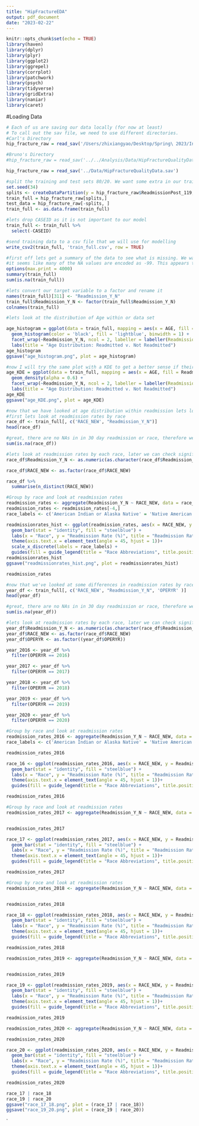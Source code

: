 ```yaml
---
title: "HipFractureEDA"
output: pdf_document
date: "2023-02-22"
---
```


```r
knitr::opts_chunk$set(echo = TRUE)
library(haven)
library(dplyr)
library(plyr)
library(ggplot2)
library(ggrepel)
library(corrplot)
library(patchwork)
library(psych)
library(tidyverse)
library(gridExtra)
library(naniar)
library(caret)
```

#Loading Data 
```r
# Each of us are saving our data locally (for now at least)
# To call out the sav file, we need to use different directories.
#Carl's Directory
hip_fracture_raw = read_sav('/Users/zhixiangyao/Desktop/Spring\ 2023/Intro\ BioMed\ Data\ Sci/Project/HipFractureQualityData.sav') # Carl's Directory

#Bruno's Directory
#hip_fracture_raw = read_sav('../../Analysis/Data/HipFractureQualityData.sav')

hip_fracture_raw = read_sav('../Data/HipFractureQualityData.sav')

```


```r
#split the training and test sets 80/20. We want some extra in our training for validation
set.seed(34)
splits <- createDataPartition(y = hip_fracture_raw$ReadmissionPost_119, p = 0.8, list = FALSE)
train_full = hip_fracture_raw[splits,]
test_data = hip_fracture_raw[-splits, ]
train_full <- as.data.frame(train_full)

#lets drop CASEID as it is not important to our model
train_full <- train_full %>% 
  select(-CASEID)

#send training data to a csv file that we will use for modelling
write_csv2(train_full, 'train_full.csv', row = TRUE)


```


```r
#first off lets get a summary of the data to see what is missing. We want to look more closely at the encoded columns (Starting at Gender = 1) since we would not expect NA's here
#it seems like many of the NA values are encoded as -99. This appears to be the case in instances where the NA is not applicable in this situation. This is a good way of encoding the missingness in our model in a meaninful way. Moreover, it looks like there are very relatively few missing values
options(max.print = 4000)
summary(train_full)
sum(is.na(train_full))
```


```r
#lets convert our target variable to a factor and rename it
names(train_full)[311] <- "Readmission_Y_N"
train_full$Readmission_Y_N <- factor(train_full$Readmission_Y_N)
colnames(train_full)
```



```r
#lets look at the distribution of Age within or data set

age_histogram = ggplot(data = train_full, mapping = aes(x = AGE, fill = Readmission_Y_N)) + 
  geom_histogram(color = 'black', fill = 'lightblue', binwidth = 1) + 
  facet_wrap(~Readmission_Y_N, ncol = 2, labeller = labeller(Readmission_Y_N = c('0' = 'Not Readmitted', '1' = 'Readmitted')))+
  labs(title = "Age Distribution: Readmitted v. Not Readmitted")
age_histogram
ggsave("age_histogram.png", plot = age_histogram)

#now I will try the same plot with a KDE to get a better sense if their is a distriubution
age_KDE = ggplot(data = train_full, mapping = aes(x = AGE, fill = Readmission_Y_N)) + 
  geom_density(alpha = 0.6) + 
  facet_wrap(~Readmission_Y_N, ncol = 2, labeller = labeller(Readmission_Y_N = c('0' = 'Not Readmitted', '1' = 'Readmitted')))+
  labs(title = "Age Distribution: Readmitted v. Not Readmitted")
age_KDE
ggsave("age_KDE.png", plot = age_KDE)
```

```r
#now that we have looked at age distribution within readmission lets look at race
#first lets look at readmission rates by race
race_df <- train_full[, c('RACE_NEW', "Readmission_Y_N")]
head(race_df)

#great, there are no NAs in in 30 day readmission or race, therefore we calculate some statistics 
sum(is.na(race_df))

#lets look at readmission rates by each race, later we can check significance of differences 
race_df$Readmission_Y_N <- as.numeric(as.character(race_df$Readmission_Y_N))

race_df$RACE_NEW <- as.factor(race_df$RACE_NEW)

race_df %>% 
  summarise(n_distinct(RACE_NEW))
```


```r
#Group by race and look at readmission rates
readmission_rates <- aggregate(Readmission_Y_N ~ RACE_NEW, data = race_df, FUN = function(x) mean(x)*100)
readmission_rates <- readmission_rates[-4,]
race_labels <- c('American Indian or Alaska Native' = 'Native American', 'Asian' = 'Asian', 'Black or African American' = 'Black', 'Native Hawaiian or Pacific Islander' = 'Hawaiin or Pacific Islander', 'Some Other Race' = 'Other', 'White' = 'White')
```


```r
readmissionrates_hist <- ggplot(readmission_rates, aes(x = RACE_NEW, y = Readmission_Y_N)) +
  geom_bar(stat = "identity", fill = "steelblue") +
  labs(x = "Race", y = "Readmission Rate (%)", title = "Readmission Rates by Race") +
  theme(axis.text.x = element_text(angle = 45, hjust = 1))+
  scale_x_discrete(labels = race_labels) +
  guides(fill = guide_legend(title = "Race Abbreviations", title.position = "top", nrow = 1))
readmissionrates_hist
ggsave("readmissionrates_hist.png", plot = readmissionrates_hist)

readmission_rates
```

```r
#now that we've looked at some differences in readmission rates by race lets see if there are any changes between years
year_df <- train_full[, c('RACE_NEW', "Readmission_Y_N", 'OPERYR' )]
head(year_df)

#great, there are no NAs in in 30 day readmission or race, therefore we calculate some statistics 
sum(is.na(year_df))

#lets look at readmission rates by each race, later we can check significance of differences 
year_df$Readmission_Y_N <- as.numeric(as.character(race_df$Readmission_Y_N))
year_df$RACE_NEW <- as.factor(race_df$RACE_NEW)
year_df$OPERYR <- as.factor((year_df$OPERYR))

year_2016 <- year_df %>%
  filter(OPERYR == 2016)

year_2017 <- year_df %>%
  filter(OPERYR == 2017)

year_2018 <- year_df %>%
  filter(OPERYR == 2018)

year_2019 <- year_df %>%
  filter(OPERYR == 2019)

year_2020 <- year_df %>%
  filter(OPERYR == 2020)
```


```r
#Group by race and look at readmission rates
readmission_rates_2016 <- aggregate(Readmission_Y_N ~ RACE_NEW, data = year_2016, FUN = function(x) mean(x)*100)
race_labels <- c('American Indian or Alaska Native' = 'Native American', 'Asian' = 'Asian', 'Black or African American' = 'Black', 'Native Hawaiian or Pacific Islander' = 'Hawaiin or Pacific Islander', 'Some Other Race' = 'Other', 'White' = 'White')

readmission_rates_2016

race_16 <- ggplot(readmission_rates_2016, aes(x = RACE_NEW, y = Readmission_Y_N)) +
  geom_bar(stat = "identity", fill = "steelblue") +
  labs(x = "Race", y = "Readmission Rate (%)", title = "Readmission Rates by Race 2016") +
  theme(axis.text.x = element_text(angle = 45, hjust = 1))+
  guides(fill = guide_legend(title = "Race Abbreviations", title.position = "top", nrow = 1))

readmission_rates_2016
```


```r
#Group by race and look at readmission rates
readmission_rates_2017 <- aggregate(Readmission_Y_N ~ RACE_NEW, data = year_2017, FUN = function(x) mean(x)*100)


readmission_rates_2017

race_17 <- ggplot(readmission_rates_2017, aes(x = RACE_NEW, y = Readmission_Y_N)) +
  geom_bar(stat = "identity", fill = "steelblue") +
  labs(x = "Race", y = "Readmission Rate (%)", title = "Readmission Rates by Race 2017") +
  theme(axis.text.x = element_text(angle = 45, hjust = 1))+
  guides(fill = guide_legend(title = "Race Abbreviations", title.position = "top", nrow = 1))

readmission_rates_2017
```


```r
#Group by race and look at readmission rates
readmission_rates_2018 <- aggregate(Readmission_Y_N ~ RACE_NEW, data = year_2018, FUN = function(x) mean(x)*100)


readmission_rates_2018

race_18 <- ggplot(readmission_rates_2018, aes(x = RACE_NEW, y = Readmission_Y_N)) +
  geom_bar(stat = "identity", fill = "steelblue") +
  labs(x = "Race", y = "Readmission Rate (%)", title = "Readmission Rates by Race 2018") +
  theme(axis.text.x = element_text(angle = 45, hjust = 1))+
  guides(fill = guide_legend(title = "Race Abbreviations", title.position = "top", nrow = 1))

readmission_rates_2018
```


```r
readmission_rates_2019 <- aggregate(Readmission_Y_N ~ RACE_NEW, data = year_2019, FUN = function(x) mean(x)*100)


readmission_rates_2019

race_19 <- ggplot(readmission_rates_2019, aes(x = RACE_NEW, y = Readmission_Y_N)) +
  geom_bar(stat = "identity", fill = "steelblue") +
  labs(x = "Race", y = "Readmission Rate (%)", title = "Readmission Rates by Race 2019") +
  theme(axis.text.x = element_text(angle = 45, hjust = 1))+
  guides(fill = guide_legend(title = "Race Abbreviations", title.position = "top", nrow = 1))

readmission_rates_2019
```


```r
readmission_rates_2020 <- aggregate(Readmission_Y_N ~ RACE_NEW, data = year_2020, FUN = function(x) mean(x)*100)

readmission_rates_2020

race_20 <- ggplot(readmission_rates_2020, aes(x = RACE_NEW, y = Readmission_Y_N)) +
  geom_bar(stat = "identity", fill = "steelblue") +
  labs(x = "Race", y = "Readmission Rate (%)", title = "Readmission Rates by Race 2020") +
  theme(axis.text.x = element_text(angle = 45, hjust = 1))+
  guides(fill = guide_legend(title = "Race Abbreviations", title.position = "top", nrow = 1))

readmission_rates_2020
```

```r
race_17 | race_18
race_19 | race_20
ggsave("race_17_18.png", plot = (race_17 | race_18))
ggsave("race_19_20.png", plot = (race_19 | race_20))
```

`

















